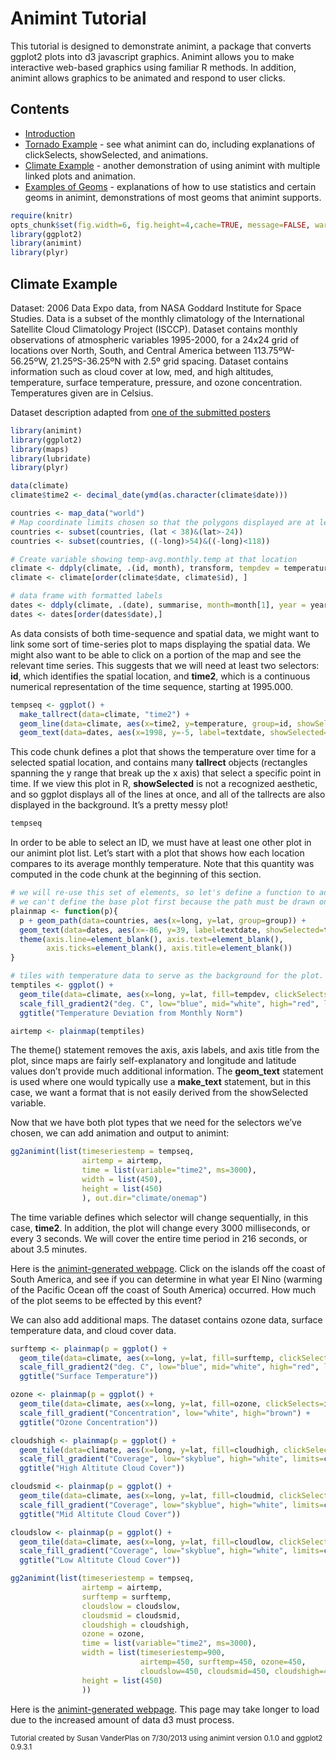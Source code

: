 Animint Tutorial
========================================================

This tutorial is designed to demonstrate animint, a package that converts ggplot2 plots into d3 javascript graphics. Animint allows you to make interactive web-based graphics using familiar R methods. In addition, animint allows graphics to be animated and respond to user clicks.

Contents
---------------------------------------------------------
* [Introduction](#intro)
* [Tornado Example](tornadoes.html#tornadoes) - see what animint can do, including explanations of clickSelects, showSelected, and animations. 
* [Climate Example](climate.html) - another demonstration of using animint with multiple linked plots and animation.
* [Examples of Geoms](geoms.html) - explanations of how to use statistics and certain geoms in animint, demonstrations of most geoms that animint supports. 

```r
require(knitr)
opts_chunk$set(fig.width=6, fig.height=4,cache=TRUE, message=FALSE, warning=FALSE, tidy=FALSE)
library(ggplot2)
library(animint)
library(plyr)
```

Climate Example
------------------------------------------------------------
Dataset: 2006 Data Expo data, from NASA Goddard Institute for Space Studies. 
Data is a subset of the monthly climatology of the International Satellite Cloud Climatology Project (ISCCP). 
Dataset contains monthly observations of atmospheric variables 1995-2000, for a 24x24 grid of locations over North, South, and Central America between 113.75ºW-56.25ºW, 21.25ºS-36.25ºN with 2.5º grid
spacing. Dataset contains information such as cloud cover at low, med, and high altitudes, temperature, surface temperature, pressure, and ozone concentration. Temperatures given are in Celsius.

Dataset description adapted from [one of the submitted posters](http://had.co.nz/dataexpo/isu-dataexpo.pdf)

```r
library(animint)
library(ggplot2)
library(maps)
library(lubridate)
library(plyr)

data(climate)
climate$time2 <- decimal_date(ymd(as.character(climate$date)))

countries <- map_data("world")
# Map coordinate limits chosen so that the polygons displayed are at least reasonably complete. 
countries <- subset(countries, (lat < 38)&(lat>-24))
countries <- subset(countries, ((-long)>54)&((-long)<118))

# Create variable showing temp-avg.monthly.temp at that location
climate <- ddply(climate, .(id, month), transform, tempdev = temperature - mean(temperature), surfdev = surftemp - mean(surftemp))
climate <- climate[order(climate$date, climate$id), ]

# data frame with formatted labels
dates <- ddply(climate, .(date), summarise, month=month[1], year = year[1], time2 = time2[1], textdate = paste(month.name[month], year))
dates <- dates[order(dates$date),]
```

As data consists of both time-sequence and spatial data, we might want to link some sort of time-series plot to maps displaying the spatial data. We might also want to be able to click on a portion of the map and see the relevant time series. This suggests that we will need at least two selectors: **id**, which identifies the spatial location, and **time2**, which is a continuous numerical representation of the time sequence, starting at 1995.000. 

```r

tempseq <- ggplot() + 
  make_tallrect(data=climate, "time2") + 
  geom_line(data=climate, aes(x=time2, y=temperature, group=id, showSelected=id)) +
  geom_text(data=dates, aes(x=1998, y=-5, label=textdate, showSelected=time2))

```
This code chunk defines a plot that shows the temperature over time for a selected spatial location, and contains many **tallrect** objects (rectangles spanning the y range that break up the x axis) that select a specific point in time. If we view this plot in R, **showSelected** is not a recognized aesthetic, and so ggplot displays all of the lines at once, and all of the tallrects are also displayed in the background. It's a pretty messy plot!

```r
tempseq
```
In order to be able to select an ID, we must have at least one other plot in our animint plot list. Let's start with a plot that shows how each location compares to its average monthly temperature. Note that this quantity was computed in the code chunk at the beginning of this section. 

```r
# we will re-use this set of elements, so let's define a function to add them to a plot p with tiles.
# we can't define the base plot first because the path must be drawn on top of the tiles.
plainmap <- function(p){
  p + geom_path(data=countries, aes(x=long, y=lat, group=group)) + 
  geom_text(data=dates, aes(x=-86, y=39, label=textdate, showSelected=time2))+ 
  theme(axis.line=element_blank(), axis.text=element_blank(), 
        axis.ticks=element_blank(), axis.title=element_blank())
}

# tiles with temperature data to serve as the background for the plot.
temptiles <- ggplot() + 
  geom_tile(data=climate, aes(x=long, y=lat, fill=tempdev, clickSelects=id, showSelected=time2))+ 
  scale_fill_gradient2("deg. C", low="blue", mid="white", high="red", limits=c(-20, 20), midpoint=0) + 
  ggtitle("Temperature Deviation from Monthly Norm")

airtemp <- plainmap(temptiles)
```
The theme() statement removes the axis, axis labels, and axis title from the plot, since maps are fairly self-explanatory and longitude and latitude values don't provide much additional information. The **geom_text** statement is used where one would typically use a **make_text** statement, but in this case, we want a format that is not easily derived from the showSelected variable. 

Now that we have both plot types that we need for the selectors we've chosen, we can add animation and output to animint:

```r
gg2animint(list(timeseriestemp = tempseq, 
                airtemp = airtemp,
                time = list(variable="time2", ms=3000),
                width = list(450),
                height = list(450)
                ), out.dir="climate/onemap")
```
The time variable defines which selector will change sequentially, in this case, **time2**. In addition, the plot will change every 3000 milliseconds, or every 3 seconds. We will cover the entire time period in 216 seconds, or about 3.5 minutes. 

Here is the [animint-generated webpage](climate/onemap/index.html). Click on the islands off the coast of South America, and see if you can determine in what year El Nino (warming of the Pacific Ocean off the coast of South America) occurred. How much of the plot seems to be effected by this event?

We can also add additional maps. The dataset contains ozone data, surface temperature data, and cloud cover data. 

```r
surftemp <- plainmap(p = ggplot() + 
  geom_tile(data=climate, aes(x=long, y=lat, fill=surftemp, clickSelects=id, showSelected=time2))+ 
  scale_fill_gradient2("deg. C", low="blue", mid="white", high="red", limits=c(-10, 45), midpoint=0) + 
  ggtitle("Surface Temperature"))

ozone <- plainmap(p = ggplot() + 
  geom_tile(data=climate, aes(x=long, y=lat, fill=ozone, clickSelects=id, showSelected=time2))+ 
  scale_fill_gradient("Concentration", low="white", high="brown") + 
  ggtitle("Ozone Concentration"))

cloudshigh <- plainmap(p = ggplot() + 
  geom_tile(data=climate, aes(x=long, y=lat, fill=cloudhigh, clickSelects=id, showSelected=time2))+ 
  scale_fill_gradient("Coverage", low="skyblue", high="white", limits=c(0, 75)) + 
  ggtitle("High Altitute Cloud Cover"))

cloudsmid <- plainmap(p = ggplot() + 
  geom_tile(data=climate, aes(x=long, y=lat, fill=cloudmid, clickSelects=id, showSelected=time2), colour="grey")+ 
  scale_fill_gradient("Coverage", low="skyblue", high="white", limits=c(0, 75)) + 
  ggtitle("Mid Altitute Cloud Cover"))

cloudslow <- plainmap(p = ggplot() + 
  geom_tile(data=climate, aes(x=long, y=lat, fill=cloudlow, clickSelects=id, showSelected=time2), colour="grey")+ 
  scale_fill_gradient("Coverage", low="skyblue", high="white", limits=c(0, 75)) + 
  ggtitle("Low Altitute Cloud Cover"))

gg2animint(list(timeseriestemp = tempseq,
                airtemp = airtemp,
                surftemp = surftemp,
                cloudslow = cloudslow, 
                cloudsmid = cloudsmid, 
                cloudshigh = cloudshigh, 
                ozone = ozone,
                time = list(variable="time2", ms=3000),
                width = list(timeseriestemp=900, 
                             airtemp=450, surftemp=450, ozone=450, 
                             cloudslow=450, cloudsmid=450, cloudshigh=450),
                height = list(450)
                ))
```
Here is the [animint-generated webpage](climate/onemap/index.html). This page may take longer to load due to the increased amount of data d3 must process.



<sub>Tutorial created by Susan VanderPlas on 7/30/2013 using animint version 0.1.0 and ggplot2 0.9.3.1</sub>